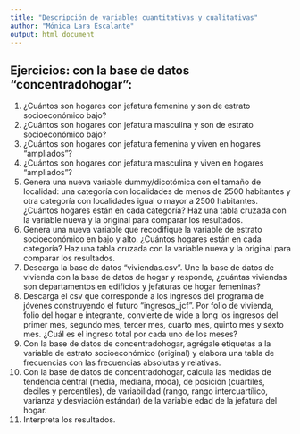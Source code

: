 ---
title: "Descripción de variables cuantitativas y cualitativas"
author: "Mónica Lara Escalante"
output: html_document
---

## Ejercicios: con la base de datos "concentradohogar":

1. ¿Cuántos son hogares con jefatura femenina y son de estrato socioeconómico bajo?
2. ¿Cuántos son hogares con jefatura masculina y son de estrato socioeconómico bajo?
3. ¿Cuántos son hogares con jefatura femenina y viven en hogares "ampliados"?
4. ¿Cuántos son hogares con jefatura masculina y viven en hogares "ampliados"?
5. Genera una nueva variable dummy/dicotómica con el tamaño de localidad: una categoría con localidades de menos de 2500 habitantes y otra categoría con localidades igual o mayor a 2500 habitantes. ¿Cuántos hogares están en cada categoría? 
Haz una tabla cruzada con la variable nueva y la original para comparar los resultados. 
6. Genera una nueva variable que recodifique la variable de estrato socioeconómico en bajo y alto. ¿Cuántos hogares están en cada categoría?
Haz una tabla cruzada con la variable nueva y la original para comparar los resultados. 
7. Descarga la base de datos "viviendas.csv". Une la base de datos de vivienda con la base de datos de hogar y responde, ¿cuántas viviendas son departamentos en edificios y jefaturas de hogar femeninas?
8. Descarga el csv que corresponde a los ingresos del programa de jóvenes construyendo el futuro "ingresos_jcf". Por folio de vivienda, folio del hogar e integrante, convierte de wide a long los ingresos del primer mes, segundo mes, tercer mes, cuarto mes, quinto mes y sexto mes. ¿Cuál es el ingreso total por cada uno de los meses?
9. Con la base de datos de concentradohogar, agrégale etiquetas a la variable de estrato socioeconómico (original) y elabora una tabla de frecuencias con las frecuencias absolutas y relativas.
10. Con la base de datos de concentradohogar, calcula las medidas de tendencia central (media, mediana, moda), de posición (cuartiles, deciles y percentiles), de variabilidad (rango, rango intercuartílico, varianza y desviación estándar) de la variable edad de la jefatura del hogar.
11. Interpreta los resultados.
